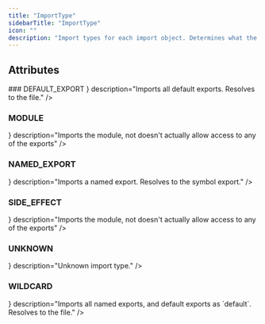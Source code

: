```yaml
---
title: "ImportType"
sidebarTitle: "ImportType"
icon: ""
description: "Import types for each import object. Determines what the import resolves to, and what symbols are imported."
---
```


<GithubLinkNote link="https://github.com/codegen-sh/graph-sitter/blob/eagarwal/update-docs/src/graph_sitter/enums.py#L56-L80" />


## Attributes
<HorizontalDivider />
### <span className="text-primary">DEFAULT_EXPORT</span>
<HorizontalDivider light={true} />
<Attribute type={ <span></span> } description="Imports all default exports. Resolves to the file." />

### <span className="text-primary">MODULE</span>
<HorizontalDivider light={true} />
<Attribute type={ <span></span> } description="Imports the module, not doesn't actually allow access to any of the exports" />

### <span className="text-primary">NAMED_EXPORT</span>
<HorizontalDivider light={true} />
<Attribute type={ <span></span> } description="Imports a named export. Resolves to the symbol export." />

### <span className="text-primary">SIDE_EFFECT</span>
<HorizontalDivider light={true} />
<Attribute type={ <span></span> } description="Imports the module, not doesn't actually allow access to any of the exports" />

### <span className="text-primary">UNKNOWN</span>
<HorizontalDivider light={true} />
<Attribute type={ <span></span> } description="Unknown import type." />

### <span className="text-primary">WILDCARD</span>
<HorizontalDivider light={true} />
<Attribute type={ <span></span> } description="Imports all named exports, and default exports as `default`. Resolves to the file." />



